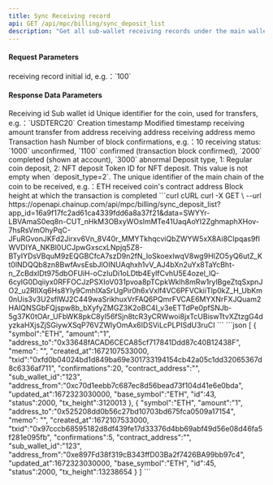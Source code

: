 ---
title: Sync Receiving record
api: GET /api/mpc/billing/sync_deposit_list
description: "Get all sub-wallet receiving records under the main wallet, and return up to 100 records"
---

#### Request Parameters
<ParamField query="max_id" type="string" required>
    receiving record initial id, e.g.：`100`
</ParamField>



#### Response Data Parameters
<ResponseField type="object[ ]">
    <Expandable title="object">
        <ResponseField name="id" type="integer">Receiving id</ResponseField>
            <ResponseField name="sub_wallet_id" type="integer">Sub wallet id</ResponseField>
            <ResponseField name="symbol" type="string">Unique identifier for the coin, used for transfers, e.g.：`USDTERC20`</ResponseField>
            <ResponseField name="created_at" type="long">Creation timestamp</ResponseField>
            <ResponseField name="updated_at" type="long">Modified timestamp</ResponseField>
            <ResponseField name="amount" type="string">receiving amount</ResponseField>
            <ResponseField name="address_from" type="string">transfer from address</ResponseField>
            <ResponseField name="address_to" type="string">receiving address</ResponseField>
            <ResponseField name="memo" type="string">receiving address memo</ResponseField>
            <ResponseField name="txid" type="string">Transaction hash</ResponseField>
            <ResponseField name="confirmations" type="integer">Number of block confirmations, e.g.：10</ResponseField>
            <ResponseField name="status" type="integer">receiving status: `1000` unconfirmed, `1100` confirmed (transaction block confirmed), `2000` completed (shown at account), `3000` abnormal</ResponseField>
            <ResponseField name="deposit_type" type="integer">Deposit type, 1: Regular coin deposit, 2: NFT deposit</ResponseField>
<ResponseField name="token_id" type="string">Token ID for NFT deposit. This value is not empty when `deposit_type=2`.</ResponseField>
            <ResponseField name="base_symbol" type="string">The unique identifier of the main chain of the coin to be received, e.g.：ETH</ResponseField>
            <ResponseField name="contract_address" type="string">received coin's contract address</ResponseField>
            <ResponseField name="tx_height" type="long">Block height at which the transaction is completed</ResponseField>
    </Expandable>
</ResponseField>



<RequestExample>
  ```curl cURL
  curl -X GET \
  --url https://openapi.chainup.com/api/mpc/billing/sync_deposit_list?app_id=16a9f17fc2ad61ca4339fdd6a8a37f21&data=SWYYr-LBVAmaS0eq8n-CUT_nHkM3OBxyWOsImMTe41UaqAoYI2ZghmaphXHov-7hsRsVmOhyPqC-JFuRGvonJKFd2Jirxv6Vn_8V40r_MMYTkhqcviQbZWYW5xX8Ai8CIpqas9fIWVDIYA_NKBl0UCJpwGxscxLNpjq5Z8-BTyIYDsVBquM9zEQGBCfcA7szD9n2fN_loSkoexlwqV8wg9HIZO5yQ6utZ_Kt0lNDQQb8zn8BwfAvsEsbJlOINUAqhxh1vV_AJ4bXn2uYx8TaYcBht-n_ZcBdxIDt975dbOFUiH-oCzIuDi1oLDtb4EylfCvhU5E4ozel_lQ-6cyIG0Dqiiyx0RFFOCJzPSXIoV031pvoa8pTCpkWklh8mRw1rylBgeZtqSxpnJO2_u2RIlXq6Hs8Yly9CmhIXaSrUgPir0h6xVxlf4VC6PFVCkiiTlp0kZ_H_UbKm0nUis3v3U2sflWJ2C449waSrikhuxVrFAQ6PQmrFVCAE6MYXNrFXJQuam2HAIQNSGbFQjspw8b_bXyfyZMGZ3K2oBC4I_v3eETTdPe0pfSNJb-5g37K0tOAr_UFbWK8pkC8yl56fSjn8tcR3yCRWwoi8jxTcUBiswTtvXZtzgG4dyzkaHXjsZjSGiywXSqP76VZWlyOmAx6IDSViLcPLPISdU3ruCI
  ```
</RequestExample>



<ResponseExample>
```json
[
    {
        "symbol":"ETH",
        "amount":"1",
        "address_to":"0x33648fACAD6CECA85cf717841Ddd87c40B12438F",
        "memo": "",
        "created_at":1672107533000,
        "txid":"0xfd0b04024bd1d849ba69e301733194154cb42a05c1dd32065367d8c6336af711",
        "confirmations":20,
        "contract_address":"",
        "sub_wallet_id":"123",
        "address_from":"0xc70d1eebb7c687ec8d56bead73f104d41e6e0bda",
        "updated_at":1672323030000,
        "base_symbol":"ETH",
        "id":43,
        "status":2000,
        "tx_height":3120013
    },
    {
        "symbol":"ETH",
        "amount":"1",
        "address_to":"0x525208dd0b56c27bd10703bd675fca0509a17154",
        "memo": "",
        "created_at":1672107533000,
        "txid":"0x97cccb68595182d8df439fe17d33376d4bb69abf49d56e08d46fa5f281e095fb",
        "confirmations":5,
        "contract_address":"",
        "sub_wallet_id":"123",
        "address_from":"0xe897Fd38f319cB343ffD03Ba2f7426BA99bb97c4",
        "updated_at":1672323030000,
        "base_symbol":"ETH",
        "id":45,
        "status":2000,
        "tx_height":13238654
    }
]
```
</ResponseExample>